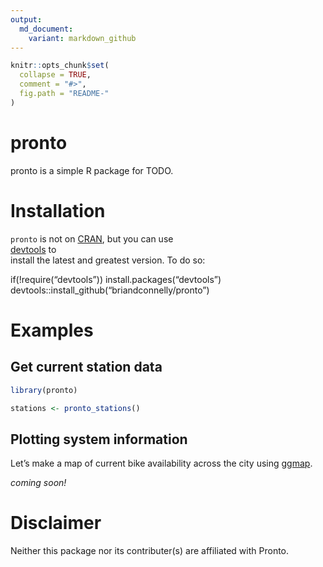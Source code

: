 ```yaml
---
output:
  md_document:
    variant: markdown_github
---
```


<!-- README.md is generated from README.Rmd. Please edit that file -->

```r
knitr::opts_chunk$set(
  collapse = TRUE,
  comment = "#>",
  fig.path = "README-"
)
```

# pronto                                                                    

pronto is a simple R package for TODO.


# Installation                                                                  

`pronto` is not on [CRAN](http://cran.r-project.org/), but you can use      
[devtools](http://cran.r-project.org/web/packages/devtools/index.html) to       
install the latest and greatest version. To do so:                              

if(!require("devtools")) install.packages("devtools")                       
devtools::install_github("briandconnelly/pronto")


# Examples

## Get current station data

```r
library(pronto)

stations <- pronto_stations()
```

## Plotting system information

Let's make a map of current bike availability across the city using [ggmap](https://github.com/dkahle/ggmap).

*coming soon!*

# Disclaimer

Neither this package nor its contributer(s) are affiliated with Pronto.
